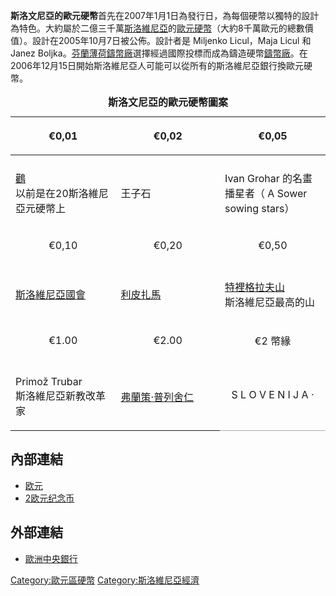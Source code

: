 '''斯洛文尼亞的歐元硬幣'''首先在2007年1月1日為發行日，為每個硬幣以獨特的設計為特色。大約屬於二億三千萬[[斯洛維尼亞|斯洛維尼亞]]的[[歐元硬幣|歐元硬幣]]（大約8千萬歐元的總數價值）。設計在2005年10月7日被公佈。設計者是 Miljenko Licul，Maja Licul 和 Janez Boljka。[[芬蘭薄荷鑄幣廠|芬蘭薄荷鑄幣廠]]選擇經過國際投標而成為鑄造硬幣[[鑄幣廠|鑄幣廠]]。在2006年12月15日開始斯洛維尼亞人可能可以從所有的斯洛維尼亞銀行換歐元硬幣。 

{| border="2" cellpadding="4" cellspacing="0" style="margin: 1em 1em 1em 0; border: 1px #aaa solid; border-collapse: collapse; font-size: 95%;"
|+ '''斯洛文尼亞的歐元硬幣圖案'''
|- style="background:#CCCCCC"
! <center> €0,01
! <center> €0,02
! <center> €0,05
|- 
| <center></center>
| <center></center>
| <center></center>
|- 
| width="200"| [[鸛|鸛]]<br>以前是在20斯洛維尼亞元硬幣上
| width="200"| 王子石 
| width="200"| Ivan Grohar 的名畫播星者（ A Sower sowing stars）
|- style="background:#CCCCCC"

! <center> €0,10
! <center> €0,20
! <center> €0,50
|- 
| <center></center>
| <center></center>
| <center></center>
|- 
| width="200"| [[斯洛維尼亞國會|斯洛維尼亞國會]]
| width="200"| [[利皮扎馬|利皮扎馬]]
| width="200"| [[特裡格拉夫山|特裡格拉夫山]]<br>斯洛維尼亞最高的山
|- style="background:#CCCCCC"
! <center> €1.00
! <center> €2.00
! <center> €2 幣緣
|- 
| <center></center>
| <center></center>
| style="border-bottom:1px solid #aaa;" rowspan=2 | <center>S L O V E N I J A ·
|- 
| width="200"| Primož Trubar<br>斯洛維尼亞新教改革家
| width="200"| [[弗蘭策·普列舍仁|弗蘭策·普列舍仁]]
|}
==內部連結==
*[[欧元|欧元]]
*[[2欧元纪念币|2欧元纪念币]]

==外部連結==
*[http://www.euro.ecb.int 歐洲中央銀行] {{Wayback|url=http://www.euro.ecb.int/ |date=20061216231414 }}
{{歐元硬幣選單}}
[[Category:歐元區硬幣|Category:歐元區硬幣]]
[[Category:斯洛維尼亞經濟|Category:斯洛維尼亞經濟]]